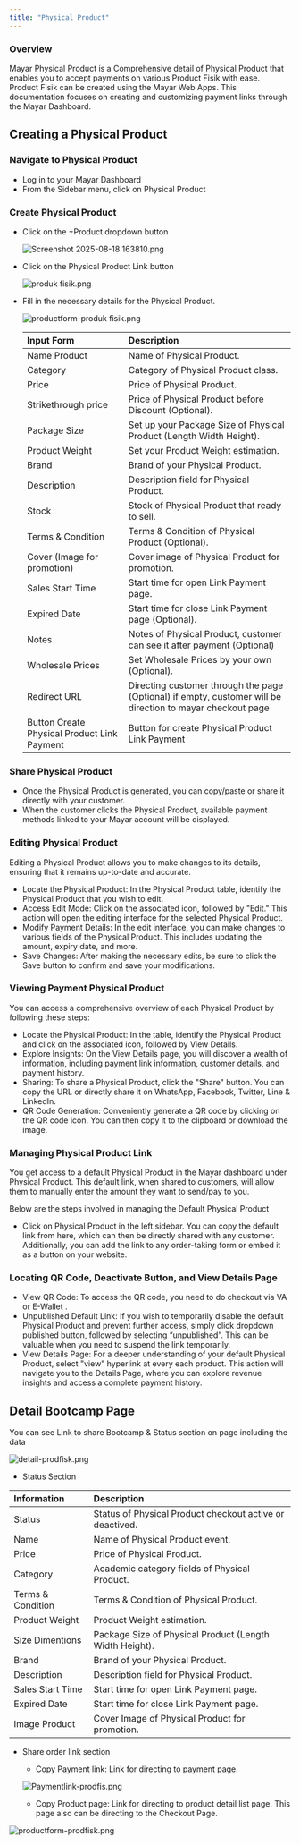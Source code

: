 ```yaml
---
title: "Physical Product"
---
```


### Overview

Mayar Physical Product is a Comprehensive detail of Physical Product that enables you to accept payments on various Product Fisik with ease. Product Fisik can be created using the Mayar Web Apps. This documentation focuses on creating and customizing payment links through the Mayar Dashboard.

## Creating a Physical Product

### Navigate to Physical Product

- Log in to your Mayar Dashboard
- From the Sidebar menu, click on Physical Product

### Create Physical Product

- Click on the \+Product dropdown button

  ![Screenshot 2025-08-18 163810.png](/images/Screenshot2025-08-18163810.png)
- Click on the Physical Product Link button

  ![produk fisik.png](/images/produkfisik.png)
- Fill in the necessary details for the Physical Product.

  ![productform-produk fisik.png](/images/productform-produkfisik.png)

  | **Input Form**                              | **Description**                                                                                            |
  | :------------------------------------------ | :--------------------------------------------------------------------------------------------------------- |
  | Name Product                                | Name of Physical Product.                                                                                  |
  | Category                                    | Category of Physical Product class.                                                                        |
  | Price                                       | Price of Physical Product.                                                                                 |
  | Strikethrough price                         | Price of Physical Product before Discount (Optional).                                                      |
  | Package Size                                | Set up your Package Size of Physical Product (Length Width Height).                                        |
  | Product Weight                              | Set your Product Weight estimation.                                                                        |
  | Brand                                       | Brand of your Physical Product.                                                                            |
  | Description                                 | Description field for Physical Product.                                                                    |
  | Stock                                       | Stock of Physical Product that ready to sell.                                                              |
  | Terms & Condition                           | Terms & Condition of Physical Product (Optional).                                                          |
  | Cover (Image for promotion)                 | Cover image of Physical Product for promotion.                                                             |
  | Sales Start Time                            | Start time for open Link Payment page.                                                                     |
  | Expired Date                                | Start time for close Link Payment page (Optional).                                                         |
  | Notes                                       | Notes of Physical Product, customer can see it after payment (Optional)                                    |
  | Wholesale Prices                            | Set Wholesale Prices by your own (Optional).                                                               |
  | Redirect URL                                | Directing customer through the page (Optional) if empty, customer will be direction to mayar checkout page |
  | Button Create Physical Product Link Payment | Button for create Physical Product Link Payment                                                            |

### Share Physical Product

- Once the Physical Product is generated, you can copy/paste or share it directly with your customer.
- When the customer clicks the Physical Product, available payment methods linked to your Mayar account will be displayed.

### Editing Physical Product

Editing a Physical Product allows you to make changes to its details, ensuring that it remains up-to-date and accurate.

- Locate the Physical Product: In the Physical Product table, identify the Physical Product that you wish to edit.
- Access Edit Mode: Click on the associated icon, followed by "Edit." This action will open the editing interface for the selected Physical Product.
- Modify Payment Details: In the edit interface, you can make changes to various fields of the Physical Product. This includes updating the amount, expiry date, and more.
- Save Changes: After making the necessary edits, be sure to click the Save button to confirm and save your modifications.

### Viewing Payment Physical Product

You can access a comprehensive overview of each Physical Product by following these steps:

- Locate the Physical Product: In the table, identify the Physical Product and click on the associated icon, followed by View Details.
- Explore Insights: On the View Details page, you will discover a wealth of information, including payment link information, customer details, and payment history.
- Sharing: To share a Physical Product, click the "Share" button. You can copy the URL or directly share it on WhatsApp, Facebook, Twitter, Line & LinkedIn.
- QR Code Generation: Conveniently generate a QR code by clicking on the QR code icon. You can then copy it to the clipboard or download the image.

### Managing Physical Product Link

You get access to a default Physical Product in the Mayar dashboard under Physical Product. This default link, when shared to customers, will allow them to manually enter the amount they want to send/pay to you.

Below are the steps involved in managing the Default Physical Product

- Click on Physical Product in the left sidebar. You can copy the default link from here, which can then be directly shared with any customer. Additionally, you can add the link to any order-taking form or embed it as a button on your website.

### Locating QR Code, Deactivate Button, and View Details Page

- View QR Code: To access the QR code, you need to do checkout via VA or E-Wallet .
- Unpublished Default Link: If you wish to temporarily disable the default Physical Product and prevent further access, simply click dropdown published button, followed by selecting “unpublished”. This can be valuable when you need to suspend the link temporarily.
- View Details Page: For a deeper understanding of your default Physical Product, select "view" hyperlink at every each product. This action will navigate you to the Details Page, where you can explore revenue insights and access a complete payment history.

## Detail Bootcamp Page

You can see Link to share Bootcamp & Status section on page including the data

![detail-prodfisk.png](/images/detail-prodfisk.png)

- Status Section

| **Information**   | **Description**                                          |
| :---------------- | :------------------------------------------------------- |
| Status            | Status of Physical Product checkout active or deactived. |
| Name              | Name of Physical Product event.                          |
| Price             | Price of Physical Product.                               |
| Category          | Academic category fields of Physical Product.            |
| Terms & Condition | Terms & Condition of Physical Product.                   |
| Product Weight    | Product Weight estimation.                               |
| Size Dimentions   | Package Size of Physical Product (Length Width Height).  |
| Brand             | Brand of your Physical Product.                          |
| Description       | Description field for Physical Product.                  |
| Sales Start Time  | Start time for open Link Payment page.                   |
| Expired Date      | Start time for close Link Payment page.                  |
| Image Product     | Cover Image of Physical Product for promotion.           |

- Share order link section
  - Copy Payment link: Link for directing to payment page.

  ![Paymentlink-prodfis.png](/images/Paymentlink-prodfis.png)
  - Copy Product page: Link for directing to product detail list page. This page also can be directing to the Checkout Page.

![productform-prodfisk.png](/images/productform-prodfisk.png)